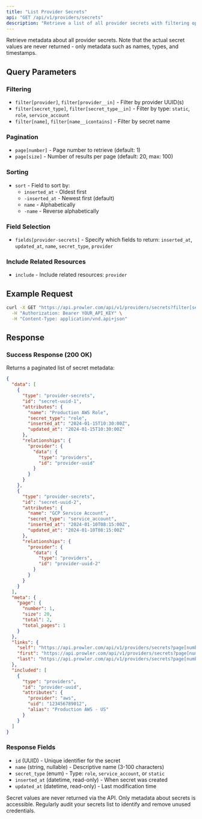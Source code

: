 ```yaml
---
title: "List Provider Secrets"
api: "GET /api/v1/providers/secrets"
description: "Retrieve a list of all provider secrets with filtering options."
---
```


Retrieve metadata about all provider secrets. Note that the actual secret values are never returned - only metadata such as names, types, and timestamps.

## Query Parameters

### Filtering

- `filter[provider]`, `filter[provider__in]` - Filter by provider UUID(s)
- `filter[secret_type]`, `filter[secret_type__in]` - Filter by type: `static`, `role`, `service_account`
- `filter[name]`, `filter[name__icontains]` - Filter by secret name

### Pagination

- `page[number]` - Page number to retrieve (default: 1)
- `page[size]` - Number of results per page (default: 20, max: 100)

### Sorting

- `sort` - Field to sort by:
  - `inserted_at` - Oldest first
  - `-inserted_at` - Newest first (default)
  - `name` - Alphabetically
  - `-name` - Reverse alphabetically

### Field Selection

- `fields[provider-secrets]` - Specify which fields to return: `inserted_at`, `updated_at`, `name`, `secret_type`, `provider`

### Include Related Resources

- `include` - Include related resources: `provider`

## Example Request

```bash
curl -X GET "https://api.prowler.com/api/v1/providers/secrets?filter[secret_type]=role&include=provider" \
  -H "Authorization: Bearer YOUR_API_KEY" \
  -H "Content-Type: application/vnd.api+json"
```

## Response

### Success Response (200 OK)

Returns a paginated list of secret metadata:

```json
{
  "data": [
    {
      "type": "provider-secrets",
      "id": "secret-uuid-1",
      "attributes": {
        "name": "Production AWS Role",
        "secret_type": "role",
        "inserted_at": "2024-01-15T10:30:00Z",
        "updated_at": "2024-01-15T10:30:00Z"
      },
      "relationships": {
        "provider": {
          "data": {
            "type": "providers",
            "id": "provider-uuid"
          }
        }
      }
    },
    {
      "type": "provider-secrets",
      "id": "secret-uuid-2",
      "attributes": {
        "name": "GCP Service Account",
        "secret_type": "service_account",
        "inserted_at": "2024-01-10T08:15:00Z",
        "updated_at": "2024-01-10T08:15:00Z"
      },
      "relationships": {
        "provider": {
          "data": {
            "type": "providers",
            "id": "provider-uuid-2"
          }
        }
      }
    }
  ],
  "meta": {
    "page": {
      "number": 1,
      "size": 20,
      "total": 2,
      "total_pages": 1
    }
  },
  "links": {
    "self": "https://api.prowler.com/api/v1/providers/secrets?page[number]=1",
    "first": "https://api.prowler.com/api/v1/providers/secrets?page[number]=1",
    "last": "https://api.prowler.com/api/v1/providers/secrets?page[number]=1"
  },
  "included": [
    {
      "type": "providers",
      "id": "provider-uuid",
      "attributes": {
        "provider": "aws",
        "uid": "123456789012",
        "alias": "Production AWS - US"
      }
    }
  ]
}
```

### Response Fields

- `id` (UUID) - Unique identifier for the secret
- `name` (string, nullable) - Descriptive name (3-100 characters)
- `secret_type` (enum) - Type: `role`, `service_account`, or `static`
- `inserted_at` (datetime, read-only) - When secret was created
- `updated_at` (datetime, read-only) - Last modification time

<Note>
Secret values are never returned via the API. Only metadata about secrets is accessible.
</Note>

<Warning>
Regularly audit your secrets list to identify and remove unused credentials.
</Warning>
